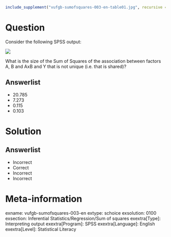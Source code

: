 ```{r, echo = FALSE, results = "hide"}
include_supplement("vufgb-sumofsquares-003-en-table01.jpg", recursive = TRUE)
```

Question
========

Consider the following SPSS output:

![](vufgb-sumofsquares-003-en-table01.jpg)

What is the size of the Sum of Squares of the association between factors A, B and AxB and Y that is not unique (i.e. that is shared)? 
  
Answerlist
----------
* 20.785 
* 7.273
* 0.115
* 0.103

Solution
========

Answerlist
----------
* Incorrect
* Correct
* Incorrect
* Incorrect

Meta-information
================
exname: vufgb-sumofsquares-003-en
extype: schoice
exsolution: 0100
exsection: Inferential Statistics/Regression/Sum of squares
exextra[Type]: Interpreting output
exextra[Program]: SPSS
exextra[Language]: English
exextra[Level]: Statistical Literacy